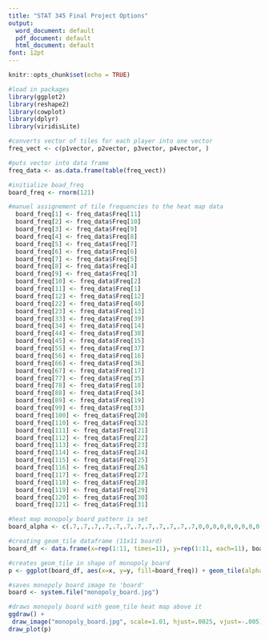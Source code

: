---
title: "STAT 345 Final Project Options"
output:
  word_document: default
  pdf_document: default
  html_document: default
font: 12pt
---

```{r setup, include=FALSE}
knitr::opts_chunk$set(echo = TRUE)
```
```{r}
#load in packages
library(ggplot2)
library(reshape2)
library(cowplot)
library(dplyr)
library(viridisLite)

#converts vector of tiles for each player into one vector
freq_vect <- c(p1vector, p2vector, p3vector, p4vector, )

#puts vector into data frame
freq_data <- as.data.frame(table(freq_vect))
```

```{r}
#initialize boad_freq
board_freq <- rnorm(121)

#manuel assignement of tile frequencies to the heat map data
  board_freq[1] <- freq_data$Freq[11]
  board_freq[2] <- freq_data$Freq[10]
  board_freq[3] <- freq_data$Freq[9]
  board_freq[4] <- freq_data$Freq[8]
  board_freq[5] <- freq_data$Freq[7]
  board_freq[6] <- freq_data$Freq[6]
  board_freq[7] <- freq_data$Freq[5]
  board_freq[8] <- freq_data$Freq[4]
  board_freq[9] <- freq_data$Freq[3]
  board_freq[10] <- freq_data$Freq[2]
  board_freq[11] <- freq_data$Freq[1]
  board_freq[12] <- freq_data$Freq[12]
  board_freq[22] <- freq_data$Freq[40]
  board_freq[23] <- freq_data$Freq[13]
  board_freq[33] <- freq_data$Freq[39]
  board_freq[34] <- freq_data$Freq[14]
  board_freq[44] <- freq_data$Freq[38]
  board_freq[45] <- freq_data$Freq[15]
  board_freq[55] <- freq_data$Freq[37]
  board_freq[56] <- freq_data$Freq[16]
  board_freq[66] <- freq_data$Freq[36]
  board_freq[67] <- freq_data$Freq[17]
  board_freq[77] <- freq_data$Freq[35]
  board_freq[78] <- freq_data$Freq[18]
  board_freq[88] <- freq_data$Freq[34]
  board_freq[89] <- freq_data$Freq[19]
  board_freq[99] <- freq_data$Freq[33]
  board_freq[100] <- freq_data$Freq[20]
  board_freq[110] <- freq_data$Freq[32]
  board_freq[111] <- freq_data$Freq[21]
  board_freq[112] <- freq_data$Freq[22]
  board_freq[113] <- freq_data$Freq[23]
  board_freq[114] <- freq_data$Freq[24]
  board_freq[115] <- freq_data$Freq[25]
  board_freq[116] <- freq_data$Freq[26]
  board_freq[117] <- freq_data$Freq[27]
  board_freq[118] <- freq_data$Freq[28]
  board_freq[119] <- freq_data$Freq[29]
  board_freq[120] <- freq_data$Freq[30]
  board_freq[121] <- freq_data$Freq[31]
```


```{r}
#heat map monopoly board pattern is set
board_alpha <- c(.7,.7,.7,.7,.7,.7,.7,.7,.7,.7,.7,.7,0,0,0,0,0,0,0,0,0,.7,.7,0,0,0,0,0,0,0,0,0,.7,.7,0,0,0,0,0,0,0,0,0,.7,.7,0,0,0,0,0,0,0,0,0,.7,.7,0,0,0,0,0,0,0,0,0,.7,.7,0,0,0,0,0,0,0,0,0,.7,.7,0,0,0,0,0,0,0,0,0,.7,.7,0,0,0,0,0,0,0,0,0,.7,.7,0,0,0,0,0,0,0,0,0,.7,.7,.7,.7,.7,.7,.7,.7,.7,.7,.7,.7)

#creating geom_tile dataframe (11x11 board)
board_df <- data.frame(x=rep(1:11, times=11), y=rep(1:11, each=11), board_freq) 

#creates geom_tile in shape of monopoly board
p <- ggplot(board_df, aes(x=x, y=y, fill=board_freq)) + geom_tile(alpha=board_alpha) + theme_void() + coord_equal() + scale_fill_gradient2(low = "white", mid = "yellow", high = "darkred") + labs(fill = "Tile Frequency") + theme(legend.position = c(1.2, .6)) 

#saves monopoly board image to 'board'
board <- system.file("monopoly_board.jpg")

#draws monopoly board with geom_tile heat map above it
ggdraw() + 
 draw_image("monopoly_board.jpg", scale=1.01, hjust=.0025, vjust=-.005) +
draw_plot(p)
```
